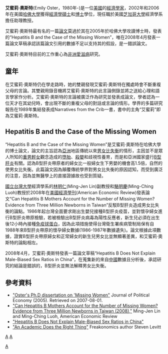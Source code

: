 '''艾蜜莉·奧斯特'''(Emily Oster，1980年-)是一位[[美國|美國]]的[[經濟學家|經濟學家]]，2002年和2006年在美國[[哈佛大學|哈佛大學]]獲得[[經濟學|經濟學]][[碩士|碩士]]和[[博士|博士]]學位，現任職於美國[[芝加哥大學|芝加哥大學]]經濟學系擔任助理教授。

艾蜜莉·奧斯特最有名的一篇[[論文|論文]]莫過於其在2005年於哈佛大學攻讀博士時，發表的“Hepatitis B and the Case of the Missing Women”，唯在2008年4月發表一篇論文草稿承認該篇論文引用的數據不足以支持其的假設，是一錯誤論文。

艾蜜莉·奧斯特目前的工作重心為[[非洲|非洲]][[愛滋病|愛滋病]]研究。

==童年==
在艾蜜莉·奧斯特仍在學走路時，她的雙親發現艾蜜莉·奧斯特在獨處時會不斷重複父母的言論。其雙親用錄音機將艾蜜莉·奧斯特的此言論側錄並將之送給心理和語言學家作分析。艾蜜莉·奧斯特的言論被廣泛作為研究並發表成論文，學者認為一位天才在其幼兒時，會出現不斷的重複父母的對話或言論的情形。學界的多篇研究報告在1989年集結發表成Narratives from the Crib一書，書中的主角“艾蜜莉”即為艾蜜莉·奧斯特。

==Hepatitis B and the Case of the Missing Women==
“Hepatitis B and the Case of the Missing Women”是艾蜜莉·奧斯特在哈佛大學的博士論文，論文的主旨認為[[亞洲|亞洲]]地區傳統以來[[男女比失衡|男女比失衡]]的情形，主因並不是眾人所知的[[重男輕女|重男輕女]]觀念造成的[[墮胎|墮胎]]、[[殺嬰|殺嬰]]和歧視性養育，而是和亞洲國家盛行[[B型肝炎|B型肝炎]]有關。認為B型肝炎帶原者的婦女比一般婦女生下男嬰的機會高1.5倍，自然的使男女比失衡。此篇論文因為顛覆傳統學界對男女比失衡的原因認知，而受到廣泛的注意，因為並無醫學上的直接證據故也受到質疑。

[[國立台灣大學|國立台灣大學]]經濟學系的[[林明仁|林明仁]](Ming-Jen Lin)副教授和[[駱明慶|駱明慶]](Ming-Ching Luoh)教授於2008年在[[美國經濟學刊|美國經濟學刊]](American Economic Review)發表論文“Can Hepatitis B Mothers Account for the Number of Missing Women? Evidence from Three Million Newborns in Taiwan”反駁B型肝炎造成男女比失衡的論點。1986年起台灣全面要求剛出生嬰兒接種B型肝炎疫苗，並對懷孕婦女進行B型肝炎帶原檢驗，若被檢驗出B型肝炎病毒為陽性反應者，新生兒必須在出生後12小時內接種[[免疫球蛋白|免疫球蛋白]]，因為此項措施使得台灣衛生署疾病管制局保有自1988年來B型肝炎帶原的懷孕婦女數據(1986-1987年數據遺失)。論文根據此項數據，證實B型肝炎帶原婦女和正常婦女的新生兒男女比並無顯著差異，和艾蜜莉·奧斯特的論點相左。

2008年4月，艾蜜莉·奧斯特發表一篇論文草稿“Hepatitis B Does Not Explain Male-Biased Sex Ratios in China”，在蒐集新的來自[[中國|中國]]數據且分析後，承認研究的結論是錯誤的，B型肝炎並無法解釋男女比失衡。

==參考資料==
*[https://web.archive.org/web/20070703224905/http://home.uchicago.edu/~eoster/hepb.pdf "Oster's Ph.D dissertation on 'Missing Women"] Journal of Political Economy (2005). Retrieved on 2007-08-01. 
*[http://homepage.ntu.edu.tw/~mjlin/HBV%20and%20Missing%20Women-2008.pdf "Can Hepatitis B Mothers Account for the Number of Missing Women? Evidence from Three Million Newborns in Taiwan (2008),"] Ming-Jen Lin and Ming-Ching Luoh, American Economic Review
*[https://web.archive.org/web/20100118130724/http://home.uchicago.edu/~eoster/hbvnotecon.pdf "Hepatitis B Does Not Explain Male-Biased Sex Ratios in China"]
*[http://freakonomics.blogs.nytimes.com/2008/05/22/an-academic-does-the-right-thing/ "An Academic Does the Right Thing"] Freakonomics author Steven Levitt

{{Authority control}}
[[category:1980年出生|A]]
[[category:美国经济学家|A]]
[[Category:哈佛大學校友|A]]
